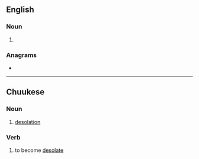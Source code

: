 ==English==

===Noun===
{{head|en|noun plural form}}

# {{plural of|tataki|lang=en}}

===Anagrams===
* {{anagrams|en|a=aaikstt|astatki}}

----

==Chuukese==

===Noun===
{{head|chk|noun}}

# [[desolation]]

===Verb===
{{head|chk|verb}}

# to become [[desolate]]